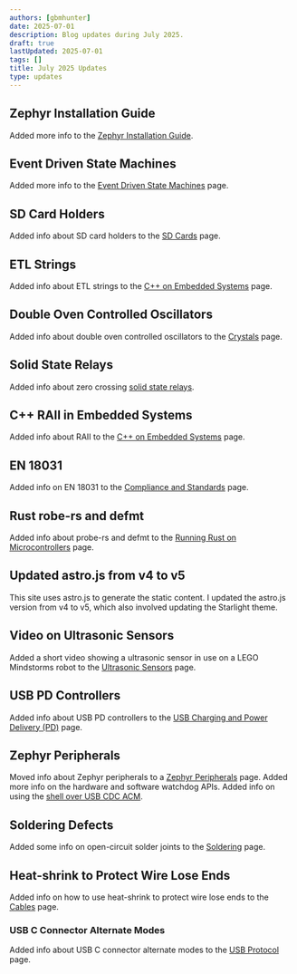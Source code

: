 ```yaml
---
authors: [gbmhunter]
date: 2025-07-01
description: Blog updates during July 2025.
draft: true
lastUpdated: 2025-07-01
tags: []
title: July 2025 Updates
type: updates
---
```


## Zephyr Installation Guide

Added more info to the [Zephyr Installation Guide](/programming/operating-systems/zephyr/installation/).

## Event Driven State Machines

Added more info to the [Event Driven State Machines](/programming/design-patterns/event-driven-state-machines/) page.

## SD Card Holders

Added info about SD card holders to the [SD Cards](/electronics/components/memory/sd-cards/) page.

## ETL Strings

Added info about ETL strings to the [C++ on Embedded Systems](/programming/languages/c-plus-plus/cpp-on-embedded-systems/) page.

## Double Oven Controlled Oscillators

Added info about double oven controlled oscillators to the [Crystals](/electronics/components/crystals/) page.

## Solid State Relays

Added info about zero crossing [solid state relays](/electronics/components/relays/solid-state/).

## C++ RAII in Embedded Systems

Added info about RAII to the [C++ on Embedded Systems](/programming/languages/c-plus-plus/cpp-on-embedded-systems/) page.

## EN 18031

Added info on EN 18031 to the [Compliance and Standards](/electronics/compliance/) page.

## Rust robe-rs and defmt

Added info about probe-rs and defmt to the [Running Rust on Microcontrollers](/programming/languages/rust/running-rust-on-microcontrollers/) page.

## Updated astro.js from v4 to v5

This site uses astro.js to generate the static content. I updated the astro.js version from v4 to v5, which also involved updating the Starlight theme.

## Video on Ultrasonic Sensors

Added a short video showing a ultrasonic sensor in use on a LEGO Mindstorms robot to the [Ultrasonic Sensors](/electronics/components/sensors/ultrasonic-sensors/) page.

## USB PD Controllers

Added info about USB PD controllers to the [USB Charging and Power Delivery (PD)](/electronics/communication-protocols/usb-protocol/usb-charging-and-power-delivery/) page.

## Zephyr Peripherals

Moved info about Zephyr peripherals to a [Zephyr Peripherals](/programming/operating-systems/zephyr/peripherals/) page. Added more info on the hardware and software watchdog APIs. Added info on using the [shell over USB CDC ACM](/programming/operating-systems/zephyr/shell/#using-the-shell-over-usb-cdc-acm).

## Soldering Defects

Added some info on open-circuit solder joints to the [Soldering](/pcb-design/soldering/#open-circuits) page.

## Heat-shrink to Protect Wire Lose Ends

Added info on how to use heat-shrink to protect wire lose ends to the [Cables](/electronics/components/cables/#protecting-lose-ends) page.

### USB C Connector Alternate Modes

Added info about USB C connector alternate modes to the [USB Protocol](/electronics/communication-protocols/usb-protocol/) page.

